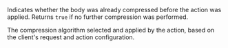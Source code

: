 

<Config>
	<ConfigField title="actions.ngrok.compress.already_compressed" type="boolean">
		<p>
			Indicates whether the body was already compressed before the action was
			applied. Returns <code>true</code> if no further compression was
			performed.
		</p>
	</ConfigField>
	<ConfigField title="actions.ngrok.compress.negotiated_algorithm" type="string">
		<p>
			The compression algorithm selected and applied by the action, based on the
			client's request and action configuration.
		</p>
	</ConfigField>
</Config>
